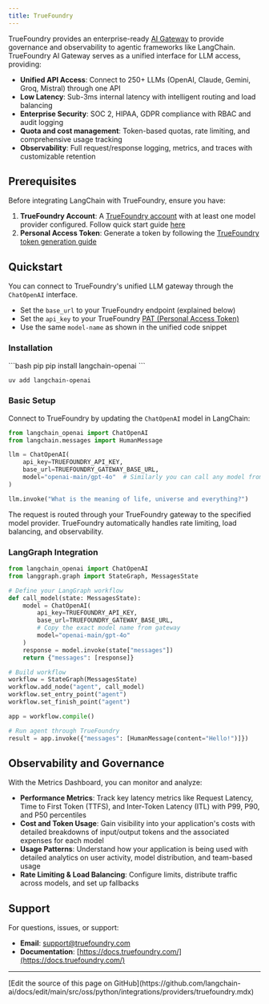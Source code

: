 ```yaml
---
title: TrueFoundry
---
```


TrueFoundry provides an enterprise-ready [AI Gateway](https://www.truefoundry.com/ai-gateway) to provide governance and observability to agentic frameworks like LangChain. TrueFoundry AI Gateway serves as a unified interface for LLM access, providing:

- **Unified API Access**: Connect to 250+ LLMs (OpenAI, Claude, Gemini, Groq, Mistral) through one API
- **Low Latency**: Sub-3ms internal latency with intelligent routing and load balancing
- **Enterprise Security**: SOC 2, HIPAA, GDPR compliance with RBAC and audit logging
- **Quota and cost management**: Token-based quotas, rate limiting, and comprehensive usage tracking
- **Observability**: Full request/response logging, metrics, and traces with customizable retention

## Prerequisites

Before integrating LangChain with TrueFoundry, ensure you have:

1. **TrueFoundry Account**: A [TrueFoundry account](https://www.truefoundry.com/register) with at least one model provider configured. Follow quick start guide [here](https://docs.truefoundry.com/gateway/quick-start)
2. **Personal Access Token**: Generate a token by following the [TrueFoundry token generation guide](https://docs.truefoundry.com/gateway/authentication)

## Quickstart

You can connect to TrueFoundry's unified LLM gateway through the `ChatOpenAI` interface.

- Set the `base_url` to your TrueFoundry endpoint (explained below)
- Set the `api_key` to your TrueFoundry [PAT (Personal Access Token)](https://docs.truefoundry.com/gateway/authentication#personal-access-token-pat)
- Use the same `model-name` as shown in the unified code snippet

### Installation

<CodeGroup>
```bash pip
pip install langchain-openai
```

```bash uv
uv add langchain-openai
```
</CodeGroup>

### Basic Setup

Connect to TrueFoundry by updating the `ChatOpenAI` model in LangChain:

```python
from langchain_openai import ChatOpenAI
from langchain.messages import HumanMessage

llm = ChatOpenAI(
    api_key=TRUEFOUNDRY_API_KEY,
    base_url=TRUEFOUNDRY_GATEWAY_BASE_URL,
    model="openai-main/gpt-4o"  # Similarly you can call any model from any model provider
)

llm.invoke("What is the meaning of life, universe and everything?")
```

The request is routed through your TrueFoundry gateway to the specified model provider. TrueFoundry automatically handles rate limiting, load balancing, and observability.

### LangGraph Integration

```python
from langchain_openai import ChatOpenAI
from langgraph.graph import StateGraph, MessagesState

# Define your LangGraph workflow
def call_model(state: MessagesState):
    model = ChatOpenAI(
        api_key=TRUEFOUNDRY_API_KEY,
        base_url=TRUEFOUNDRY_GATEWAY_BASE_URL,
        # Copy the exact model name from gateway
        model="openai-main/gpt-4o"
    )
    response = model.invoke(state["messages"])
    return {"messages": [response]}

# Build workflow
workflow = StateGraph(MessagesState)
workflow.add_node("agent", call_model)
workflow.set_entry_point("agent")
workflow.set_finish_point("agent")

app = workflow.compile()

# Run agent through TrueFoundry
result = app.invoke({"messages": [HumanMessage(content="Hello!")]})
```

## Observability and Governance

With the Metrics Dashboard, you can monitor and analyze:

- **Performance Metrics**: Track key latency metrics like Request Latency, Time to First Token (TTFS), and Inter-Token Latency (ITL) with P99, P90, and P50 percentiles
- **Cost and Token Usage**: Gain visibility into your application's costs with detailed breakdowns of input/output tokens and the associated expenses for each model
- **Usage Patterns**: Understand how your application is being used with detailed analytics on user activity, model distribution, and team-based usage
- **Rate Limiting & Load Balancing**: Configure limits, distribute traffic across models, and set up fallbacks

## Support

For questions, issues, or support:

- **Email**: [support@truefoundry.com](mailto:support@truefoundry.com)
- **Documentation**: [https://docs.truefoundry.com/](https://docs.truefoundry.com/)

---

<Callout icon="pen-to-square" iconType="regular">
  [Edit the source of this page on GitHub](https://github.com/langchain-ai/docs/edit/main/src/oss/python/integrations/providers/truefoundry.mdx)
</Callout>
